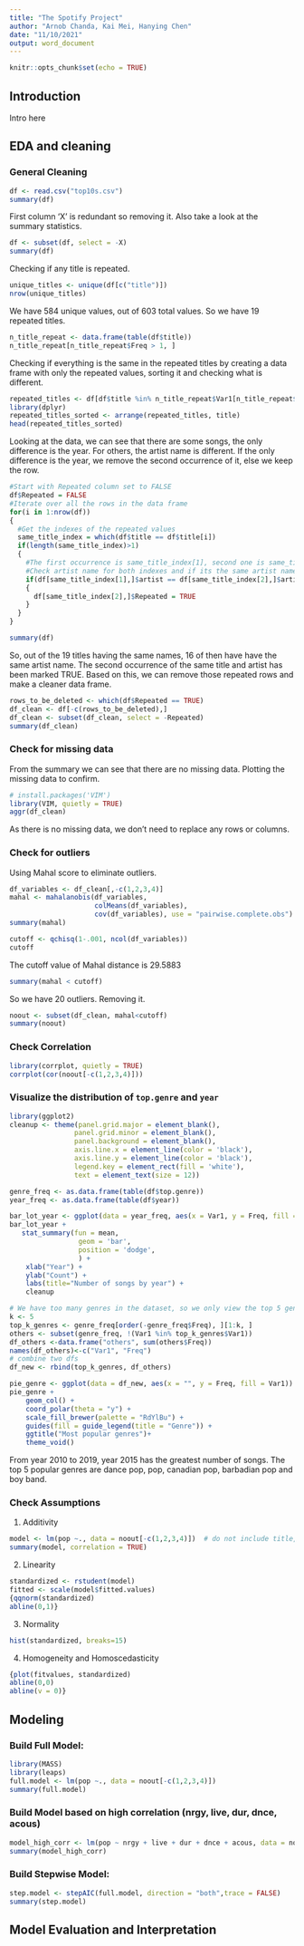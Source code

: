 ```yaml
---
title: "The Spotify Project"
author: "Arnob Chanda, Kai Mei, Hanying Chen"
date: "11/10/2021"
output: word_document
---
```


```r
knitr::opts_chunk$set(echo = TRUE)
```

## Introduction

Intro here

## EDA and cleaning

### General Cleaning

```r
df <- read.csv("top10s.csv")
summary(df)
```

First column 'X' is redundant so removing it. Also take a look at the summary statistics.

```r
df <- subset(df, select = -X)
summary(df)
```

Checking if any title is repeated.

```r
unique_titles <- unique(df[c("title")])
nrow(unique_titles)
```

We have 584 unique values, out of 603 total values. So we have 19 repeated titles.

```r
n_title_repeat <- data.frame(table(df$title))
n_title_repeat[n_title_repeat$Freq > 1, ]
```

Checking if everything is the same in the repeated titles by creating a data frame with only the repeated values, sorting it and checking what is different.

```r
repeated_titles <- df[df$title %in% n_title_repeat$Var1[n_title_repeat$Freq > 1], ]
library(dplyr)
repeated_titles_sorted <- arrange(repeated_titles, title)
head(repeated_titles_sorted)
```

Looking at the data, we can see that there are some songs, the only difference is the year.
For others, the artist name is different. 
If the only difference is the year, we remove the second occurrence of it, else we keep the row.

```r
#Start with Repeated column set to FALSE
df$Repeated = FALSE
#Iterate over all the rows in the data frame
for(i in 1:nrow(df))
{
  #Get the indexes of the repeated values
  same_title_index = which(df$title == df$title[i])
  if(length(same_title_index)>1)
  {
    #The first occurrence is same_title_index[1], second one is same_title_index[2]
    #Check artist name for both indexes and if its the same artist name mark the second occurrence as TRUE
    if(df[same_title_index[1],]$artist == df[same_title_index[2],]$artist)
    {
      df[same_title_index[2],]$Repeated = TRUE
    }
  }
}

summary(df)
```

So, out of the 19 titles having the same names, 16 of then have have the same artist name.
The second occurrence of the same title and artist has been marked TRUE.
Based on this, we can remove those repeated rows and make a cleaner data frame.

```r
rows_to_be_deleted <- which(df$Repeated == TRUE)
df_clean <- df[-c(rows_to_be_deleted),]
df_clean <- subset(df_clean, select = -Repeated)
summary(df_clean)
```

### Check for missing data

From the summary we can see that there are no missing data.
Plotting the missing data to confirm.

```r
# install.packages('VIM')
library(VIM, quietly = TRUE)
aggr(df_clean)
```

As there is no missing data, we don't need to replace any rows or columns.

### Check for outliers

Using Mahal score to eliminate outliers.

```r
df_variables <- df_clean[,-c(1,2,3,4)]
mahal <- mahalanobis(df_variables,
                     colMeans(df_variables),
                     cov(df_variables), use = "pairwise.complete.obs")
summary(mahal)
```

```r
cutoff <- qchisq(1-.001, ncol(df_variables))
cutoff
```
The cutoff value of Mahal distance is 29.5883
```r
summary(mahal < cutoff)
```

So we have 20 outliers.
Removing it.

```r
noout <- subset(df_clean, mahal<cutoff)
summary(noout)
```

### Check Correlation
```r
library(corrplot, quietly = TRUE)
corrplot(cor(noout[-c(1,2,3,4)]))
```

### Visualize the distribution of `top.genre` and `year`
```r
library(ggplot2)
cleanup <- theme(panel.grid.major = element_blank(),
                panel.grid.minor = element_blank(),
                panel.background = element_blank(),
                axis.line.x = element_line(color = 'black'),
                axis.line.y = element_line(color = 'black'),
                legend.key = element_rect(fill = 'white'),
                text = element_text(size = 12))

genre_freq <- as.data.frame(table(df$top.genre))
year_freq <- as.data.frame(table(df$year))

bar_lot_year <- ggplot(data = year_freq, aes(x = Var1, y = Freq, fill = Var1))
bar_lot_year + 
   stat_summary(fun = mean,
                 geom = 'bar',
                 position = 'dodge',
                 ) +
    xlab("Year") +
    ylab("Count") + 
    labs(title="Number of songs by year") +
    cleanup

# We have too many genres in the dataset, so we only view the top 5 genres and group the rest into 'Others'
k <- 5
top_k_genres <- genre_freq[order(-genre_freq$Freq), ][1:k, ]
others <- subset(genre_freq, !(Var1 %in% top_k_genres$Var1))
df_others <-data.frame("others", sum(others$Freq))
names(df_others)<-c("Var1", "Freq")
# combine two dfs
df_new <- rbind(top_k_genres, df_others)

pie_genre <- ggplot(data = df_new, aes(x = "", y = Freq, fill = Var1))
pie_genre + 
    geom_col() +
    coord_polar(theta = "y") +
    scale_fill_brewer(palette = "RdYlBu") +
    guides(fill = guide_legend(title = "Genre")) +
    ggtitle("Most popular genres")+
    theme_void()
```

From year 2010 to 2019, year 2015 has the greatest number of songs. The top 5 popular genres are dance pop, pop, canadian pop, barbadian pop and boy band.

### Check Assumptions
1. Additivity
```r
model <- lm(pop ~., data = noout[-c(1,2,3,4)])  # do not include title, artist, genre or year
summary(model, correlation = TRUE)
```

2. Linearity
```r
standardized <- rstudent(model)
fitted <- scale(model$fitted.values)
{qqnorm(standardized)
abline(0,1)}
```

3. Normality
```r
hist(standardized, breaks=15)
```

4. Homogeneity and Homoscedasticity
```r
{plot(fitvalues, standardized) 
abline(0,0)
abline(v = 0)}
```

## Modeling
### Build Full Model:

```r
library(MASS)
library(leaps)
full.model <- lm(pop ~., data = noout[-c(1,2,3,4)])
summary(full.model)
```

### Build Model based on high correlation (nrgy, live, dur, dnce, acous)

```r
model_high_corr <- lm(pop ~ nrgy + live + dur + dnce + acous, data = noout)
summary(model_high_corr)
```

### Build Stepwise Model:

```r
step.model <- stepAIC(full.model, direction = "both",trace = FALSE)
summary(step.model)
```

## Model Evaluation and Interpretation